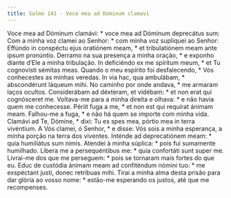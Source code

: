 ```yaml
---
title: Salmo 141 - Voce mea ad Dominum clamavi
---
```


<div class="grid grid-cols-2 gap-5">
  <span class="text-justify">
    Voce mea ad Dóminum clamávi: * voce mea ad Dóminum deprecátus sum:
  </span>
  <span class="text-justify">
    Com a minha voz clamei ao Senhor: * com minha voz supliquei ao Senhor:
  </span>
  <span class="text-justify">
    Effúndo in conspéctu ejus oratiónem meam, * et tribulatiónem meam ante ipsum
    pronúntio.
  </span>
  <span class="text-justify">
    Derramo na sua presença a minha oração, * e exponho diante d’Ele a minha
    tribulação.
  </span>
  <span class="text-justify">
    In deficiéndo ex me spíritum meum, * et Tu cognovísti sémitas meas.
  </span>
  <span class="text-justify">
    Quando o meu espírito foi desfalecendo, * Vós conhecestes as minhas veredas.
  </span>
  <span class="text-justify">
    In via hac, qua ambulábam, * abscondérunt láqueum mihi.
  </span>
  <span class="text-justify">
    No caminho por onde andava, * me armaram laços ocultos.
  </span>
  <span class="text-justify">
    Considerábam ad déxteram, et vidébam: * et non erat qui cognósceret me.
  </span>
  <span class="text-justify">
    Voltava-me para a minha direita e olhava: * e não havia quem me conhecesse.
  </span>
  <span class="text-justify">
    Périit fuga a me, * et non est qui requírat ánimam meam.
  </span>
  <span class="text-justify">
    Falhou-me a fuga, * e não há quem se importe com minha vida.
  </span>
  <span class="text-justify">
    Clamávi ad Te, Dómine, * dixi: Tu es spes mea, pórtio mea in terra
    vivéntium.
  </span>
  <span class="text-justify">
    A Vós clamei, ó Senhor, * e disse: Vós sois a minha esperança, a minha
    porção na terra dos viventes.
  </span>
  <span class="text-justify">
    Inténde ad deprecatiónem meam: * quia humiliátus sum nimis.
  </span>
  <span class="text-justify">
    Atendei à minha súplica: * pois fui sumamente humilhado.
  </span>
  <span class="text-justify">
    Líbera me a persequéntibus me: * quia confortáti sunt super me.
  </span>
  <span class="text-justify">
    Livrai-me dos que me perseguem: * pois se tornaram mais fortes do que eu.
  </span>
  <span class="text-justify">
    Educ de custódia ánimam meam ad confiténdum nómini tuo: * me exspéctant
    justi, donec retríbuas mihi.
  </span>
  <span class="text-justify">
    Tirai a minha alma desta prisão para dar glória ao vosso nome: * estão-me
    esperando os justos, até que me recompenses.
  </span>
</div>
